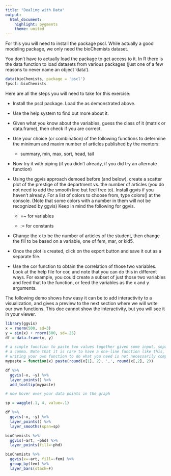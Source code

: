 ```yaml
---
title: "Dealing with Data"
output: 
  html_document: 
    highlight: pygments
    theme: united
---
```


For this you will need to install the package pscl.  While actually a good modeling package, we only need the bioChemists dataset.

You don't have to actually load the package to get access to it. In R there is the data function to load datasets from various packages (just one of a few reasons to never name an object 'data'). 

```r
data(bioChemists, package = 'pscl')
?pscl::bioChemists  
```


Here are all the steps you will need to take for this exercise:

- Install the pscl package. Load the as demonstrated above.

- Use the help system to find out more about it.

- Given what you know about the variables, guess the class of it (matrix or data.frame), then check if you are correct.

- Use your choice (or combination) of the following functions to determine the minimum and maxim number of articles published by the mentors:

    - summary, min, max, sort, head, tail

- Now try it with piping (if you didn't already, if you did try an alternate function)

- Using the ggvis approach demoed before (and below), create a scatter plot of the prestige of the department vs. the number of articles (you do not need to add the smooth line but feel free to).  Install ggvis if you haven't already.  For a list of colors to choose from, type colors() at the console. (Note that some colors with a number in them will not be recognized by ggvis)  Keep in mind the following for ggvis.

    - =~ for variables

    - := for constants

- Change the x to be the number of articles of the student, then change the fill to be based on a variable, one of fem, mar, or kid5.

- Once the plot is created, click on the export button and save it out as a separate file.

- Use the cor function to obtain the correlation of those two variables.  Look at the help file for cor, and note that you can do this in different ways.  For example, you could create a subset of just those two variables and feed that to the function, or feed the variables as the x and y arguments.



The following demo shows how easy it can be to add interactivity to a visualization, and gives a preview to the next section where we will write our own functions.  This doc cannot show the interactivity, but you will see it in your viewer.

```r
library(ggvis)
x = rnorm(500, sd=3)
y = sin(x) + rnorm(500, sd=.25)
df = data.frame(x, y)

# a simple function to paste two values together given some input, separated by
# a comma. Note that it is rare to have a one-line function like this, but
# writing your own function to do what you need is not necessarily complicated
mypaste = function(x) paste(round(x[1], 2), ',', round(x[,2], 2))  

df %>% 
  ggvis(~x, ~y) %>% 
  layer_points() %>% 
  add_tooltip(mypaste)

# now hover over your data points in the graph

sp = waggle(.1, 4, value=.1)

df %>% 
  ggvis(~x, ~y) %>% 
  layer_points() %>% 
  layer_smooths(span=sp)
```


```r

bioChemists %>% 
  ggvis(~art, ~phd) %>% 
  layer_points(fill=~phd)

bioChemists %>% 
  ggvis(x=~art, fill=~fem) %>% 
  group_by(fem) %>% 
  layer_bars(stack=F)
```

